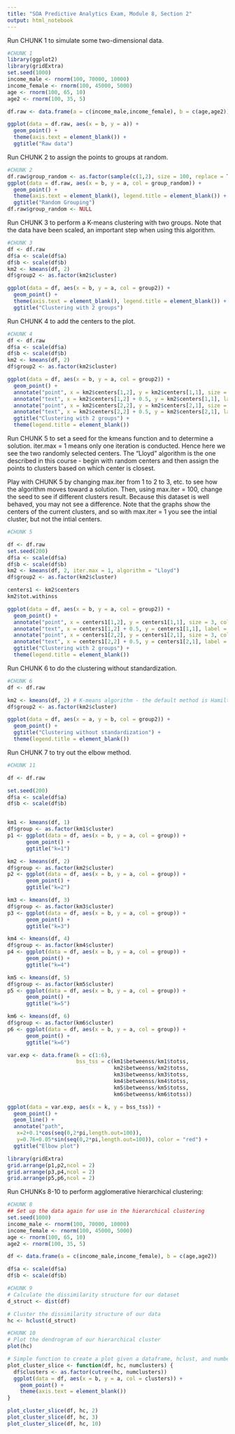 ---
title: "SOA Predictive Analytics Exam, Module 8, Section 2"
output: html_notebook
---

Run CHUNK 1 to simulate some two-dimensional data.

```{r echo = FALSE}
#CHUNK 1
library(ggplot2)
library(gridExtra)
set.seed(1000)
income_male <- rnorm(100, 70000, 10000)
income_female <- rnorm(100, 45000, 5000)
age <- rnorm(100, 65, 10)
age2 <- rnorm(100, 35, 5)

df.raw <- data.frame(a = c(income_male,income_female), b = c(age,age2))

ggplot(data = df.raw, aes(x = b, y = a)) + 
  geom_point() +
  theme(axis.text = element_blank()) +
  ggtitle("Raw data")

```

Run CHUNK 2 to assign the points to groups at random.

```{r echo = FALSE}
#CHUNK 2
df.raw$group_random <- as.factor(sample(c(1,2), size = 100, replace = TRUE))
ggplot(data = df.raw, aes(x = b, y = a, col = group_random)) + 
  geom_point() +
  theme(axis.text = element_blank(), legend.title = element_blank()) +
  ggtitle("Random Grouping")
df.raw$group_random <- NULL
```

Run CHUNK 3 to perform a K-means clustering with two groups. Note that the data have been scaled, an important step when using this algorithm.

```{r echo = FALSE}
#CHUNK 3
df <- df.raw
df$a <- scale(df$a)
df$b <- scale(df$b)
km2 <- kmeans(df, 2)
df$group2 <- as.factor(km2$cluster)

ggplot(data = df, aes(x = b, y = a, col = group2)) + 
  geom_point() +
  theme(axis.text = element_blank(), legend.title = element_blank()) +
  ggtitle("Clustering with 2 groups")

```

Run CHUNK 4 to add the centers to the plot.

```{r echo = FALSE}
#CHUNK 4
df <- df.raw
df$a <- scale(df$a)
df$b <- scale(df$b)
km2 <- kmeans(df, 2)
df$group2 <- as.factor(km2$cluster)

ggplot(data = df, aes(x = b, y = a, col = group2)) + 
  geom_point() +
  annotate("point", x = km2$centers[1,2], y = km2$centers[1,1], size = 3, color = "black") +
  annotate("text", x = km2$centers[1,2] + 0.5, y = km2$centers[1,1], label = paste("(",round(km2$centers[1,2],2),",",round(km2$centers[1,1],2),")",sep = ""), color = "black") +
  annotate("point", x = km2$centers[2,2], y = km2$centers[2,1], size = 3, color = "black") +
  annotate("text", x = km2$centers[2,2] + 0.5, y = km2$centers[2,1], label = paste("(",round(km2$centers[2,2],2),",",round(km2$centers[2,1],2),")",sep = ""), color = "black") +
  ggtitle("Clustering with 2 groups") +
  theme(legend.title = element_blank())

```

Run CHUNK 5 to set a seed for the kmeans function and to determine a solution. iter.max = 1 means only one iteration is conducted. Hence here we see the two randomly selected centers. The "Lloyd" algorithm is the one described in this course - begin with random centers and then assign the points to clusters based on which center is closest.

Play with CHUNK 5 by changing max.iter from 1 to 2 to 3, etc. to see how the algorithm moves toward a solution. Then, using max.iter = 100, change the seed to see if different clusters result. Because this dataset is well behaved, you may not see a difference. Note that the graphs show the centers of the current clusters, and so with max.iter = 1 you see the intial cluster, but not the intial centers. 

```{r echo = FALSE}
#CHUNK 5

df <- df.raw
set.seed(200)
df$a <- scale(df$a)
df$b <- scale(df$b)
km2 <- kmeans(df, 2, iter.max = 1, algorithm = "Lloyd")
df$group2 <- as.factor(km2$cluster)

centers1 <- km2$centers
km2$tot.withinss

ggplot(data = df, aes(x = b, y = a, col = group2)) + 
  geom_point() +
  annotate("point", x = centers1[1,2], y = centers1[1,1], size = 3, color = "black") +
  annotate("text", x = centers1[1,2] + 0.5, y = centers1[1,1], label = paste("(",round(km2$centers[1,2],2),",",round(centers1[1,1],2),")",sep = ""), color = "black") +
  annotate("point", x = centers1[2,2], y = centers1[2,1], size = 3, color = "black") +
  annotate("text", x = centers1[2,2] + 0.5, y = centers1[2,1], label = paste("(",round(centers1[2,2],2),",",round(centers1[2,1],2),")",sep = ""), color = "black") +
  ggtitle("Clustering with 2 groups") +
  theme(legend.title = element_blank())

```

Run CHUNK 6 to do the clustering without standardization.

```{r}
#CHUNK 6
df <- df.raw

km2 <- kmeans(df, 2) # K-means algorithm - the default method is Hamilton-Wong
df$group2 <- as.factor(km2$cluster)

ggplot(data = df, aes(x = a, y = b, col = group2)) + 
  geom_point() +
  ggtitle("Clustering without standardization") +
  theme(legend.title = element_blank())

```

Run CHUNK 7 to try out the elbow method.

```{r echo = FALSE}
#CHUNK 11

df <- df.raw

set.seed(200)
df$a <- scale(df$a)
df$b <- scale(df$b)


km1 <- kmeans(df, 1)
df$group <- as.factor(km1$cluster)
p1 <- ggplot(data = df, aes(x = b, y = a, col = group)) + 
      geom_point() +
      ggtitle("k=1")

km2 <- kmeans(df, 2)
df$group <- as.factor(km2$cluster)
p2 <- ggplot(data = df, aes(x = b, y = a, col = group)) + 
      geom_point() +
      ggtitle("k=2")

km3 <- kmeans(df, 3)
df$group <- as.factor(km3$cluster)
p3 <- ggplot(data = df, aes(x = b, y = a, col = group)) + 
      geom_point() +
      ggtitle("k=3")

km4 <- kmeans(df, 4)
df$group <- as.factor(km4$cluster)
p4 <- ggplot(data = df, aes(x = b, y = a, col = group)) + 
      geom_point() +
      ggtitle("k=4")

km5 <- kmeans(df, 5)
df$group <- as.factor(km5$cluster)
p5 <- ggplot(data = df, aes(x = b, y = a, col = group)) + 
      geom_point() +
      ggtitle("k=5")

km6 <- kmeans(df, 6)
df$group <- as.factor(km6$cluster)
p6 <- ggplot(data = df, aes(x = b, y = a, col = group)) + 
      geom_point() +
      ggtitle("k=6")

var.exp <- data.frame(k = c(1:6),
                      bss_tss = c(km1$betweenss/km1$totss,
                                  km2$betweenss/km2$totss,
                                  km3$betweenss/km3$totss,
                                  km4$betweenss/km4$totss,
                                  km5$betweenss/km5$totss,
                                  km6$betweenss/km6$totss))

ggplot(data = var.exp, aes(x = k, y = bss_tss)) + 
  geom_point() + 
  geom_line() +
  annotate("path",
   x=2+0.1*cos(seq(0,2*pi,length.out=100)),
   y=0.76+0.05*sin(seq(0,2*pi,length.out=100)), color = "red") +
  ggtitle("Elbow plot")

library(gridExtra)
grid.arrange(p1,p2,ncol = 2)
grid.arrange(p3,p4,ncol = 2)
grid.arrange(p5,p6,ncol = 2)
```

Run CHUNKs 8-10 to perform agglomerative hierarchical clustering:

```{r echo = FALSE}
#CHUNK 8
## Set up the data again for use in the hierarchical clustering
set.seed(1000)
income_male <- rnorm(100, 70000, 10000)
income_female <- rnorm(100, 45000, 5000)
age <- rnorm(100, 65, 10)
age2 <- rnorm(100, 35, 5)

df <- data.frame(a = c(income_male,income_female), b = c(age,age2))

df$a <- scale(df$a)
df$b <- scale(df$b)
```

```{r}
#CHUNK 9
# Calculate the dissimilarity structure for our dataset
d_struct <- dist(df)

# Cluster the dissimilarity structure of our data
hc <- hclust(d_struct)
```


```{r}
#CHUNK 10
# Plot the dendrogram of our hierarchical cluster
plot(hc)

# Simple function to create a plot given a dataframe, hclust, and number of clusters
plot_cluster_slice <- function(df, hc, numclusters) {
  df$clusters <- as.factor(cutree(hc, numclusters))
  ggplot(data = df, aes(x = b, y = a, col = clusters)) + 
    geom_point() +
    theme(axis.text = element_blank())
}

plot_cluster_slice(df, hc, 2)
plot_cluster_slice(df, hc, 3)
plot_cluster_slice(df, hc, 10)
```


